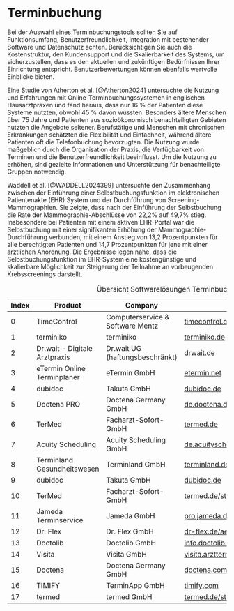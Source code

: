 # Terminbuchung

Bei der Auswahl eines Terminbuchungstools sollten Sie auf Funktionsumfang, Benutzerfreundlichkeit, Integration mit bestehender Software und Datenschutz achten. Berücksichtigen Sie auch die Kostenstruktur, den Kundensupport und die Skalierbarkeit des Systems, um sicherzustellen, dass es den aktuellen und zukünftigen Bedürfnissen Ihrer Einrichtung entspricht. Benutzerbewertungen können ebenfalls wertvolle Einblicke bieten.

Eine Studie von Atherton et al. [@Atherton2024] untersuchte die Nutzung und Erfahrungen mit Online-Terminbuchungssystemen in englischen Hausarztpraxen und fand heraus, dass nur 16 % der Patienten diese Systeme nutzten, obwohl 45 % davon wussten. Besonders ältere Menschen über 75 Jahre und Patienten aus sozioökonomisch benachteiligten Gebieten nutzten die Angebote seltener. Berufstätige und Menschen mit chronischen Erkrankungen schätzten die Flexibilität und Einfachheit, während ältere Patienten oft die Telefonbuchung bevorzugten. Die Nutzung wurde maßgeblich durch die Organisation der Praxis, die Verfügbarkeit von Terminen und die Benutzerfreundlichkeit beeinflusst. Um die Nutzung zu erhöhen, sind gezielte Informationen und Unterstützung für benachteiligte Gruppen notwendig.

Waddell et al. [@WADDELL2024399] untersuchte den Zusammenhang zwischen der Einführung einer Selbstbuchungsfunktion im elektronischen Patientenakte (EHR) System und der Durchführung von Screening-Mammographien. Sie zeigte, dass nach der Einführung der Selbstbuchung die Rate der Mammographie-Abschlüsse von 22,2% auf 49,7% stieg. Insbesondere bei Patienten mit einem aktiven EHR-Portal war die Selbstbuchung mit einer signifikanten Erhöhung der Mammographie-Durchführung verbunden, mit einem Anstieg von 13,2 Prozentpunkten für alle berechtigten Patienten und 14,7 Prozentpunkten für jene mit einer ärztlichen Anordnung. Die Ergebnisse legen nahe, dass die Selbstbuchungsfunktion im EHR-System eine kostengünstige und skalierbare Möglichkeit zur Steigerung der Teilnahme an vorbeugenden Krebsscreenings darstellt.

| Index | Product | Company | URL |
|---|---|---|---| 
| 0 | TimeControl | Computerservice & Software Mentz | [timecontrol.co](https://timecontrol.co) |
| 1 | terminiko | terminiko | [terminiko.de](http://www.terminiko.de) |
| 2 | Dr.wait - Digitale Arztpraxis | Dr.wait UG (haftungsbeschränkt) | [drwait.de](https://www.drwait.de/) |
| 3 | eTermin Online Terminplaner | eTermin GmbH | [etermin.net](https://www.etermin.net) |
| 4 | dubidoc | Takuta GmbH | [dubidoc.de](http://www.dubidoc.de) |
| 5 | Doctena PRO | Doctena Germany GmbH | [de.doctena.de](https://de.doctena.de/) |
| 6 | TerMed | Facharzt-Sofort-GmbH | [termed.de](http://www.termed.de) |
| 7 | Acuity Scheduling | Acuity Scheduling GmbH | [de.acuityscheduling.com](https://de.acuityscheduling.com/) |
| 8 | Terminland Gesundheitswesen | Terminland GmbH | [terminland.de/branchen/gesundheitswesen/](https://www.terminland.de/branchen/gesundheitswesen/) |
| 9 | dubidoc | Takuta GmbH | [dubidoc.de](https://www.dubidoc.de/) |
| 10 | TerMed | Facharzt-Sofort-GmbH | [termed.de/start](https://www.termed.de/start) |
| 11 | Jameda Terminservice | Jameda GmbH | [pro.jameda.de](https://pro.jameda.de/) |
| 12 | Dr. Flex | Dr. Flex GmbH | [dr-flex.de/aerzte](https://dr-flex.de/aerzte) |
| 13 | Doctolib | Doctolib GmbH | [info.doctolib.de](https://info.doctolib.de/) |
| 14 | Visita | Visita GmbH | [visita.arzttermine.de](https://visita.arzttermine.de/) |
| 15 | Doctena | Doctena Germany GmbH | [doctena.com/de/](https://www.doctena.com/de/) |
| 16 | TIMIFY | TerminApp GmbH | [timify.com](https://www.timify.com/) |
| 17 | termed | termed GmbH | [termed.de/start](https://www.termed.de/start) |

: Übersicht Softwarelösungen Terminbuchung
